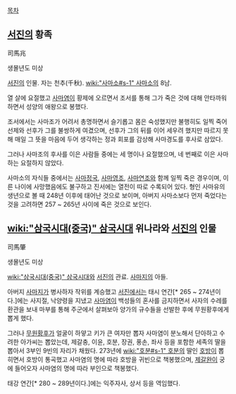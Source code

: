 [[목차]]
== [[서진]]의 황족 ==
司馬兆

생몰년도 미상

[[서진]]의 인물. 자는 천추(千秋). [[wiki:"사마소#s-1" 사마소]]의 8남.

열 살에 요절했고 [[사마염]]이 황제에 오르면서 조서를 통해 그가 죽은 것에 대해 안타까워하면서 성양의 애왕으로 봉했다.

조서에서는 사마조가 어려서 총명하면서 슬기롭고 몸은 숙성했지만 불행히도 일찍 죽어 선제와 선후가 그를 불쌍하게 여겼으며, 선후가 그의 뒤를 이어 세우려 했지만 따르지 못해 매일 그 뜻을 마음에 두어 생각하는 정과 회포를 감상해 사마경도를 후사로 삼았다.

그러나 사마조의 후사를 이은 사람들 중에는 세 명이나 요절했으며, 네 번째로 이은 사마하는 요절하지 않았다.

사마소의 자식들 중에서는 [[사마정국]], [[사마영조]], [[사마연조]]와 함께 일찍 죽은 경우이며, 이른 나이에 사망했음에도 불구하고 진서에는 열전이 따로 수록되어 있다. 형인 사마유의 생년으로 볼 때 248년 이후에 태어난 것으로 보이며, 아버지 사마소보다 먼저 죽었다는 것을 고려하면 257 ~ 265년 사이에 죽은 것으로 보인다.

== [[wiki:"삼국시대(중국)" 삼국시대]] 위나라와 [[서진]]의 인물 ==
司馬肇

생몰년도 미상

[[wiki:"삼국시대(중국)" 삼국시대]]와 [[서진]]의 관료. [[사마지]]의 아들.

아버지 [[사마지]]가 병사하자 작위를 계승했고 [[서진]]에서는 태시 연간[* 265 ~ 274년이다.]에는 사지절, 낙양령을 지냈고 [[사마염]]이 백성들의 혼사를 금지하면서 사자의 수레를 환관을 보내 마부를 통해 주군에서 살펴보아 양가의 규수들을 선발한 후에 무원황후에게 뽑게 했다.

그러나 [[무원황후]]가 얼굴이 하얗고 키가 큰 여자만 뽑자 사마염이 분노해서 단아하고 수려한 아가씨는 뽑았는데, 제갈충, 이윤, 호분, 장권, 풍손, 좌사 등을 포함한 세족의 딸을 뽑아서 3부인 9빈의 자리가 채웠다. 273년에 [[wiki:"호분#s-1" 호분]]의 딸인 [[호방]]이 뽑히면서 호방이 통곡했고 사마염의 명에 따라 호방을 귀빈으로 책봉했으며, [[제갈완]]이 궁에 들어오자 사마염의 명에 따라 부인으로 책봉했다.

태강 연간[* 280 ~ 289년이다.]에는 익주자사, 상서 등을 역임했다.
